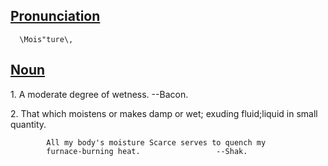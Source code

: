==[[Pronunciation]]==

   \Mois"ture\, 

==[[Noun]]==

1. A moderate degree of wetness. --Bacon.

2. That which moistens or makes damp or wet; exuding fluid;liquid in small quantity.

         All my body's moisture Scarce serves to quench my
         furnace-burning heat.                 --Shak.